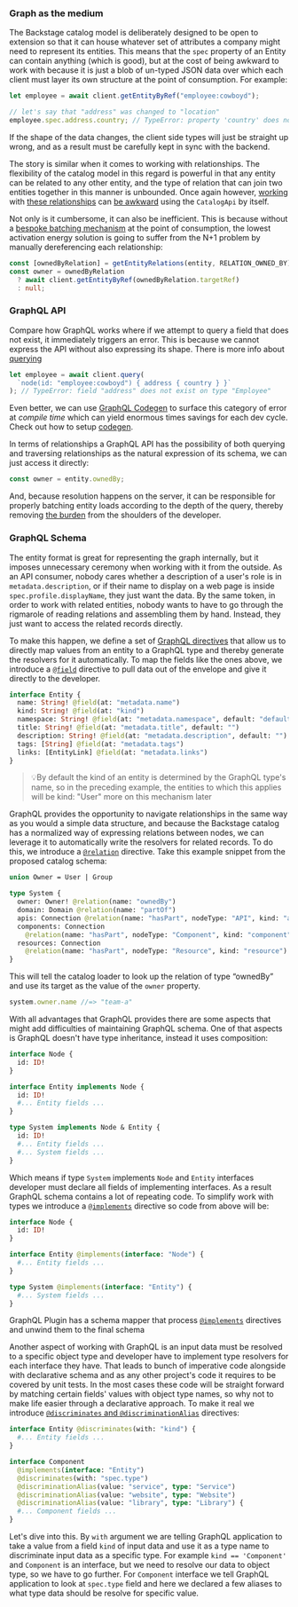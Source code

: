 ### Graph as the medium

The Backstage catalog model is deliberately designed to be open to extension
so that it can house whatever set of attributes a company might need to represent
its entities. This means that the `spec` property of an Entity can contain
anything (which is good), but at the cost of being awkward to work with because
it is just a blob of un-typed JSON data over which each client must layer its
own structure at the point of consumption. For example:

```typescript
let employee = await client.getEntityByRef("employee:cowboyd");

// let's say that "address" was changed to "location"
employee.spec.address.country; // TypeError: property 'country' does not exist on undefined
```

If the shape of the data changes, the client side types will just be straight
up wrong, and as a result must be carefully kept in sync with the backend.

The story is similar when it comes to working with relationships. The flexibility
of the catalog model in this regard is powerful in that any entity can be related
to any other entity, and the type of relation that can join two entities together
in this manner is unbounded. Once again however, [working] with [these relationships][these]
can [be awkward][awkward] using the `CatalogApi` by itself.

Not only is it cumbersome, it can also be inefficient. This is because without a
[bespoke batching mechanism][batching] at the point of consumption, the lowest
activation energy solution is going to suffer from the N+1 problem by manually
dereferencing each relationship:

```typescript
const [ownedByRelation] = getEntityRelations(entity, RELATION_OWNED_BY);
const owner = ownedByRelation
  ? await client.getEntityByRef(ownedByRelation.targetRef)
  : null;
```

### GraphQL API

Compare how GraphQL works where if we attempt to query a field that does not exist,
it immediately triggers an error. This is because we cannot express the API
without also expressing its shape. There is more info about [querying]

```typescript
let employee = await client.query(
  `node(id: "employee:cowboyd") { address { country } }`
); // TypeError: field "address" does not exist on type "Employee"
```

Even better, we can use [GraphQL Codegen](https://the-guild.dev/graphql/codegen)
to surface this category of error at *compile time* which can yield enormous
times savings for each dev cycle. Check out how to setup [codegen].

In terms of relationships a GraphQL API has the possibility of both querying
and traversing relationships as the natural expression of its schema, we can
just access it directly:

```typescript
const owner = entity.ownedBy;
```

And, because resolution happens on the server, it can be responsible for properly
batching entity loads according to the depth of the query, thereby removing
[the burden][burden] from the shoulders of the developer.

### GraphQL Schema

The entity format is great for representing the graph internally, but it imposes
unnecessary ceremony when working with it from the outside. As an API consumer,
nobody cares whether a description of a user's role is in `metadata.description`,
or if their name to display on a web page is inside `spec.profile.displayName`,
they just want the data. By the same token, in order to work with related entities,
nobody wants to have to go through the rigmarole of reading relations and
assembling them by hand. Instead, they just want to access the related records
directly.

To make this happen, we define a set of [GraphQL directives][directives] that
allow us to directly map values from an entity to a GraphQL type and thereby
generate the resolvers for it automatically. To map the fields like the ones
above, we introduce a [`@field`][field] directive to pull data out of the envelope and
give it directly to the developer.

```graphql
interface Entity {
  name: String! @field(at: "metadata.name")
  kind: String! @field(at: "kind")
  namespace: String! @field(at: "metadata.namespace", default: "default")
  title: String! @field(at: "metadata.title", default: "")
  description: String! @field(at: "metadata.description", default: "")
  tags: [String] @field(at: "metadata.tags")
  links: [EntityLink] @field(at: "metadata.links")
}
```

> 💡By default the kind of an entity is determined by the GraphQL type's name,
> so in the preceding example, the entities to which this applies will be
> kind: "User" more on this mechanism later

GraphQL provides the opportunity to navigate relationships in the same way as
you would a simple data structure, and because the Backstage catalog has a
normalized way of expressing relations between nodes, we can leverage it to
automatically write the resolvers for related records. To do this, we introduce
a [`@relation`][relation] directive. Take this example snippet from the proposed
catalog schema:

```graphql
union Owner = User | Group

type System {
  owner: Owner! @relation(name: "ownedBy")
  domain: Domain @relation(name: "partOf")
  apis: Connection @relation(name: "hasPart", nodeType: "API", kind: "api")
  components: Connection
    @relation(name: "hasPart", nodeType: "Component", kind: "component")
  resources: Connection
    @relation(name: "hasPart", nodeType: "Resource", kind: "resource")
}
```

This will tell the catalog loader to look up the relation of type “ownedBy” and
use its target as the value of the `owner` property.

```typescript
system.owner.name //=> "team-a"
```

With all advantages that GraphQL provides there are some aspects that might add
difficulties of maintaining GraphQL schema. One of that aspects is GraphQL
doesn't have type inheritance, instead it uses composition:

```graphql
interface Node {
  id: ID!
}

interface Entity implements Node {
  id: ID!
  #... Entity fields ...
}

type System implements Node & Entity {
  id: ID!
  #... Entity fields ...
  #... System fields ...
}
```

Which means if type `System` implements `Node` and `Entity` interfaces developer
must declare all fields of implementing interfaces. As a result GraphQL schema
contains a lot of repeating code. To simplify work with types we introduce a
[`@implements`][implements] directive so code from above will be:

```graphql
interface Node {
  id: ID!
}

interface Entity @implements(interface: "Node") {
  #... Entity fields ...
}

type System @implements(interface: "Entity") {
  #... System fields ...
}
```

GraphQL Plugin has a schema mapper that process [`@implements`][implements]
directives and unwind them to the final schema

Another aspect of working with GraphQL is an input data must be resolved to a
specific object type and developer have to implement type resolvers for each
interface they have. That leads to bunch of imperative code alongside with
declarative schema and as any other project's code it requires to be covered by
unit tests. In the most cases these code will be straight forward by matching
certain fields' values with object type names, so why not to make life easier
through a declarative approach. To make it real we introduce
[`@discriminates` and `@discriminationAlias`][discriminates] directives:

```graphql
interface Entity @discriminates(with: "kind") {
  #... Entity fields ...
}

interface Component
  @implements(interface: "Entity")
  @discriminates(with: "spec.type")
  @discriminationAlias(value: "service", type: "Service")
  @discriminationAlias(value: "website", type: "Website")
  @discriminationAlias(value: "library", type: "Library") {
  #... Component fields ...
}
```

Let's dive into this. By `with` argument we are telling GraphQL application to
take a value from a field `kind` of input data and use it as a type name to
discriminate input data as a specific type. For example `kind == 'Component'`
and `Component` is an interface, but we need to resolve our data to object type,
so we have to go further. For `Component` interface we tell GraphQL application
to look at `spec.type` field and here we declared a few aliases to what type
data should be resolve for specific value.

[working]: https://github.com/thefrontside/backstage/blob/master/plugins/catalog-react/src/utils/getEntityRelations.ts#L29-L48
[these]: https://github.com/thefrontside/backstage/blob/cf28822/plugins/catalog/src/components/AboutCard/AboutContent.tsx#L84-L97
[awkward]: https://github.com/thefrontside/backstage/blob/cf28822/plugins/catalog/src/components/SystemDiagramCard/SystemDiagramCard.tsx#L172-L265
[batching]: https://github.com/thefrontside/backstage/blob/master/plugins/catalog-graph/src/components/EntityRelationsGraph/useEntityStore.ts
[burden]: https://github.com/thefrontside/backstage/blob/master/plugins/catalog-graph/src/components/EntityRelationsGraph/useEntityStore.ts
[directives]: https://graphql.org/learn/queries/#directives
[field]: ./field
[relation]: ./relation
[implements]: ./implements
[discriminates]: ./discriminates
[querying]: ./querying
[codegen]: ./codegen
